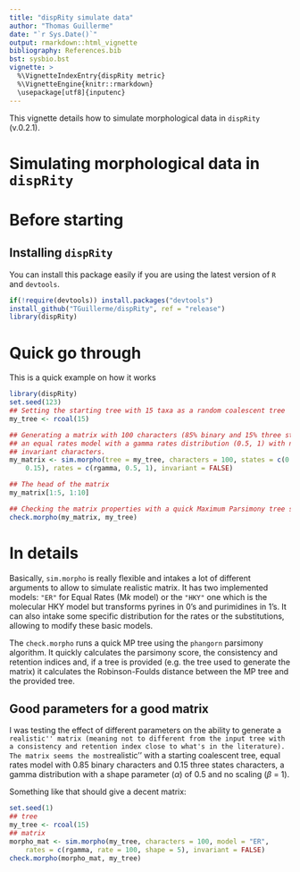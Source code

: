 ```yaml
---
title: "dispRity simulate data"
author: "Thomas Guillerme"
date: "`r Sys.Date()`"
output: rmarkdown::html_vignette
bibliography: References.bib
bst: sysbio.bst
vignette: >
  %\VignetteIndexEntry{dispRity metric}
  %\VignetteEngine{knitr::rmarkdown}
  \usepackage[utf8]{inputenc}
---
```



This vignette details how to simulate morphological data in `dispRity` (v.0.2.1).

Simulating morphological data in `dispRity`
=================

Before starting
===============

Installing `dispRity` 
-----------------------------------

You can install this package easily if you are using the latest version of `R` and `devtools`.

```r
if(!require(devtools)) install.packages("devtools")
install_github("TGuillerme/dispRity", ref = "release")
library(dispRity)
```

Quick go through
=================================
This is a quick example on how it works

```r
library(dispRity)
set.seed(123)
## Setting the starting tree with 15 taxa as a random coalescent tree
my_tree <- rcoal(15)

## Generating a matrix with 100 characters (85% binary and 15% three states) and
## an equal rates model with a gamma rates distribution (0.5, 1) with no 
## invariant characters.
my_matrix <- sim.morpho(tree = my_tree, characters = 100, states = c(0.85,
    0.15), rates = c(rgamma, 0.5, 1), invariant = FALSE)

## The head of the matrix
my_matrix[1:5, 1:10]

## Checking the matrix properties with a quick Maximum Parsimony tree search
check.morpho(my_matrix, my_tree)
```

In details
=================================
Basically, `sim.morpho` is really flexible and intakes a lot of different arguments to allow to simulate realistic matrix.
It has two implemented models: `"ER"` for Equal Rates (M*k* model) or the `"HKY"` one which is the molecular HKY model but transforms pyrines in 0's and purimidines in 1's.
It can also intake some specific distribution for the rates or the substitutions, allowing to modify these basic models.

The `check.morpho` runs a quick MP tree using the `phangorn` parsimony algorithm.
It quickly calculates the parsimony score, the consistency and retention indices and, if a tree is provided (e.g. the tree used to generate the matrix) it calculates the Robinson-Foulds distance between the MP tree and the provided tree.

Good parameters for a good matrix
-----------------------------------

I was testing the effect of different parameters on the ability to generate a ``realistic'' matrix (meaning not to different from the input tree with a consistency and retention index close to what's in the literature).
The matrix seems the most ``realistic'' with a starting coalescent tree, equal rates model with 0.85 binary characters and 0.15 three states characters, a gamma distribution with a shape parameter ($\alpha$) of 0.5 and no scaling ($\beta$ = 1).

Something like that should give a decent matrix:

```r
set.seed(1)
## tree
my_tree <- rcoal(15)
## matrix
morpho_mat <- sim.morpho(my_tree, characters = 100, model = "ER",
    rates = c(rgamma, rate = 100, shape = 5), invariant = FALSE)
check.morpho(morpho_mat, my_tree)
```

